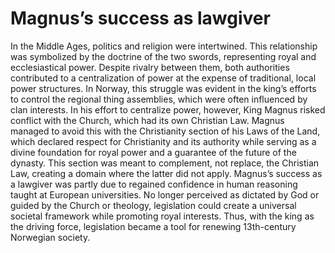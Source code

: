 # Magnus’s success as lawgiver

In the Middle Ages, politics and religion were intertwined. This relationship was symbolized by the doctrine of the two swords, representing royal and ecclesiastical power. Despite rivalry between them, both authorities contributed to a centralization of power at the expense of traditional, local power structures. In Norway, this struggle was evident in the king’s efforts to control the regional thing assemblies, which were often influenced by clan interests. In his effort to centralize power, however, King Magnus risked conflict with the Church, which had its own Christian Law. Magnus managed to avoid this with the Christianity section of his Laws of the Land, which declared respect for Christianity and its authority while serving as a divine foundation for royal power and a guarantee of the future of the dynasty. This section was meant to complement, not replace, the Christian Law, creating a domain where the latter did not apply. Magnus’s success as a lawgiver was partly due to regained confidence in human reasoning taught at European universities. No longer perceived as dictated by God or guided by the Church or theology, legislation could create a universal societal framework while promoting royal interests. Thus, with the king as the driving force, legislation became a tool for renewing 13th-century Norwegian society.
